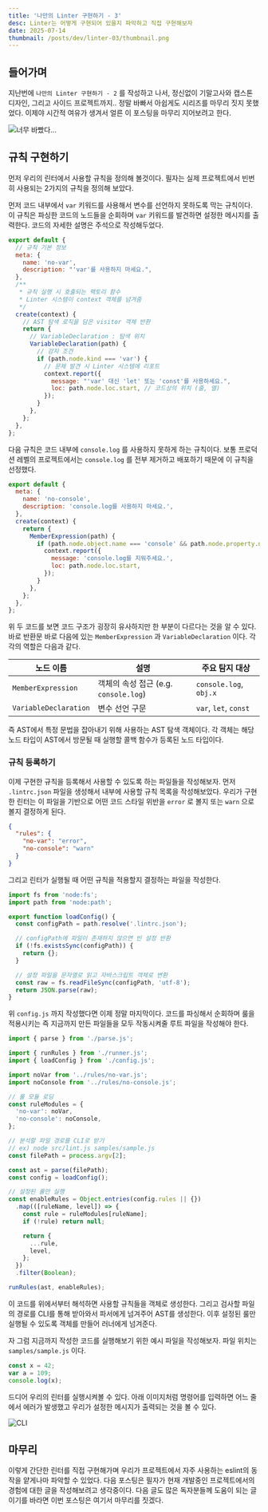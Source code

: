 ```yaml
---
title: '나만의 Linter 구현하기 - 3'
desc: Linter는 어떻게 구현되어 있을지 파악하고 직접 구현해보자
date: 2025-07-14
thumbnail: /posts/dev/linter-03/thumbnail.png
---
```


## 들어가며

지난번에 `나만의 Linter 구현하기 - 2` 를 작성하고 나서, 정신없이 기말고사와 캡스톤 디자인, 그리고 사이드 프로젝트까지.. 정말 바빠서 아쉽게도 시리즈를 마무리 짓지 못했었다. 이제야 시간적 여유가 생겨서 얼른 이 포스팅을 마무리 지어보려고 한다.

![너무 바빴다...](/posts/dev/linter-03/rest.jpg)

## 규칙 구현하기

먼저 우리의 린터에서 사용할 규칙을 정의해 볼것이다. 필자는 실제 프로젝트에서 빈번히 사용되는 2가지의 규칙을 정의해 보았다.

먼저 코드 내부에서 `var` 키워드를 사용해서 변수를 선언하지 못하도록 막는 규칙이다. 이 규칙은 파싱한 코드의 노드들을 순회하며 `var` 키워드를 발견하면 설정한 메시지를 출력한다. 코드의 자세한 설명은 주석으로 작성해두었다.

```javascript title=rules/no-var.js
export default {
  // 규칙 기본 정보
  meta: {
    name: 'no-var',
    description: "'var'를 사용하지 마세요.",
  },
  /**
   * 규칙 실행 시 호출되는 팩토리 함수
   * Linter 시스템이 context 객체를 넘겨줌
   */
  create(context) {
    // AST 탐색 로직을 담은 visitor 객체 반환
    return {
      // VariableDeclaration : 탐색 위치
      VariableDeclaration(path) {
        // 감지 조건
        if (path.node.kind === 'var') {
          // 문제 발견 시 Linter 시스템에 리포트
          context.report({
            message: "'var' 대신 'let' 또는 'const'를 사용하세요.",
            loc: path.node.loc.start, // 코드상의 위치 (줄, 열)
          });
        }
      },
    };
  },
};
```

다음 규칙은 코드 내부에 `console.log` 를 사용하지 못하게 하는 규칙이다. 보통 프로덕션 레벨의 프로젝트에서는 `console.log` 를 전부 제거하고 배포하기 때문에 이 규칙을 선정했다.

```javascript title=rules/no-console.js
export default {
  meta: {
    name: 'no-console',
    description: 'console.log를 사용하지 마세요.',
  },
  create(context) {
    return {
      MemberExpression(path) {
        if (path.node.object.name === 'console' && path.node.property.name === 'log') {
          context.report({
            message: 'console.log를 지워주세요.',
            loc: path.node.loc.start,
          });
        }
      },
    };
  },
};
```

위 두 코드를 보면 코드 구조가 굉장히 유사하지만 한 부분이 다르다는 것을 알 수 있다. 바로 반환문 바로 다음에 있는 `MemberExpression` 과 `VariableDeclaration` 이다. 각각의 역할은 다음과 같다.

| 노드 이름             | 설명                                  | 주요 탐지 대상         |
| --------------------- | ------------------------------------- | ---------------------- |
| `MemberExpression`    | 객체의 속성 접근 (e.g. `console.log`) | `console.log`, `obj.x` |
| `VariableDeclaration` | 변수 선언 구문                        | `var`, `let`, `const`  |

즉 AST에서 특정 문법을 잡아내기 위해 사용하는 AST 탐색 객체이다. 각 객체는 해당 노드 타입이 AST에서 방문될 때 실행할 콜백 함수가 등록된 노드 타입이다.

### 규칙 등록하기

이제 구현한 규칙을 등록해서 사용할 수 있도록 하는 파일들을 작성해보자. 먼저 `.lintrc.json` 파일을 생성해서 내부에 사용할 규칙 목록을 작성해보았다. 우리가 구현한 린터는 이 파일을 기반으로 어떤 코드 스타일 위반을 `error` 로 볼지 또는 `warn` 으로 볼지 결정하게 된다.

```json
{
  "rules": {
    "no-var": "error",
    "no-console": "warn"
  }
}
```

그리고 린터가 실행될 때 어떤 규칙을 적용할지 결정하는 파일을 작성한다.

```javascript title=config.js
import fs from 'node:fs';
import path from 'node:path';

export function loadConfig() {
  const configPath = path.resolve('.lintrc.json');

  // configPath에 파일이 존재하지 않으면 빈 설정 반환
  if (!fs.existsSync(configPath)) {
    return {};
  }

  // 설정 파일을 문자열로 읽고 자바스크립트 객체로 변환
  const raw = fs.readFileSync(configPath, 'utf-8');
  return JSON.parse(raw);
}
```

위 `config.js` 까지 작성했다면 이제 정말 마지막이다. 코드를 파싱해서 순회하며 룰을 적용시키는 즉 지금까지 만든 파일들을 모두 작동시켜줄 루트 파일을 작성해야 한다.

```javascript title=lint.js
import { parse } from './parse.js';

import { runRules } from './runner.js';
import { loadConfig } from './config.js';

import noVar from '../rules/no-var.js';
import noConsole from '../rules/no-console.js';

// 룰 모듈 로딩
const ruleModules = {
  'no-var': noVar,
  'no-console': noConsole,
};

// 분석할 파일 경로를 CLI로 받기
// ex) node src/lint.js samples/sample.js
const filePath = process.argv[2];

const ast = parse(filePath);
const config = loadConfig();

// 설정된 룰만 실행
const enableRules = Object.entries(config.rules || {})
  .map(([ruleName, level]) => {
    const rule = ruleModules[ruleName];
    if (!rule) return null;

    return {
      ...rule,
      level,
    };
  })
  .filter(Boolean);

runRules(ast, enableRules);
```

이 코드를 위에서부터 해석하면 사용할 규칙들을 객체로 생성한다. 그리고 검사할 파일의 경로를 CLI를 통해 받아와서 파서에게 넘겨주어 AST를 생성한다. 이후 설정된 룰만 실행될 수 있도록 객체를 만들어 러너에게 넘겨준다.

자 그럼 지금까지 작성한 코드를 실행해보기 위한 예시 파일을 작성해보자. 파일 위치는 `samples/sample.js` 이다.

```javascript title=sample.js
const x = 42;
var a = 109;
console.log(x);
```

드디어 우리의 린터를 실행시켜볼 수 있다. 아래 이미지처럼 명령어를 입력하면 어느 줄에서 에러가 발생했고 우리가 설정한 메시지가 출력되는 것을 볼 수 있다.

![CLI](/posts/dev/linter-03/linter-result.png)

## 마무리

이렇게 간단한 린터를 직접 구현해가며 우리가 프로젝트에서 자주 사용하는 eslint의 동작을 얕게나마 파악할 수 있었다. 다음 포스팅은 필자가 현재 개발중인 프로젝트에서의 경험에 대한 글을 작성해보려고 생각중이다. 다음 글도 많은 독자분들께 도움이 되는 글이기를 바라면 이번 포스팅은 여기서 마무리를 짓겠다.
